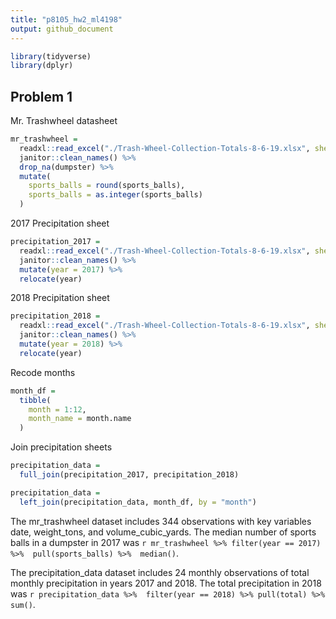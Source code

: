 ```yaml
---
title: "p8105_hw2_ml4198"
output: github_document
---
```


```r
library(tidyverse)
library(dplyr)
```

## Problem 1

Mr. Trashwheel datasheet

```r
mr_trashwheel = 
  readxl::read_excel("./Trash-Wheel-Collection-Totals-8-6-19.xlsx", sheet = 1, range = "A2:N408") %>% 
  janitor::clean_names() %>% 
  drop_na(dumpster) %>% 
  mutate(
    sports_balls = round(sports_balls),
    sports_balls = as.integer(sports_balls)
  ) 
```

2017 Precipitation sheet

```r
precipitation_2017 = 
  readxl::read_excel("./Trash-Wheel-Collection-Totals-8-6-19.xlsx", sheet = "2017 Precipitation", range = "A2:B14") %>% 
  janitor::clean_names() %>% 
  mutate(year = 2017) %>% 
  relocate(year)
```

2018 Precipitation sheet

```r
precipitation_2018 = 
  readxl::read_excel("./Trash-Wheel-Collection-Totals-8-6-19.xlsx", sheet = "2018 Precipitation", range = "A2:B14") %>% 
  janitor::clean_names() %>% 
  mutate(year = 2018) %>% 
  relocate(year)
```

Recode months

```r
month_df = 
  tibble(
    month = 1:12,
    month_name = month.name
  )
```

Join precipitation sheets

```r
precipitation_data = 
  full_join(precipitation_2017, precipitation_2018)

precipitation_data =
  left_join(precipitation_data, month_df, by = "month")
```

The mr_trashwheel dataset includes 344 observations with key variables date, weight_tons, and volume_cubic_yards. The median number of sports balls in a dumpster in 2017 was `r mr_trashwheel %>% filter(year == 2017) %>%  pull(sports_balls) %>%  median()`.

The precipitation_data dataset includes 24 monthly observations of total monthly precipitation in years 2017 and 2018. The total precipitation in 2018 was `r precipitation_data %>%  filter(year == 2018) %>% pull(total) %>%  sum()`.




